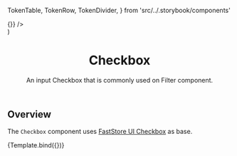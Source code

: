 

  TokenTable,
  TokenRow,
  TokenDivider,
} from 'src/../.storybook/components'

<Meta title="Atoms/InputCheckbox" />

  <div style={{ display: 'flex' }}>
    <Checkbox id={id} {...args} onChange={() => {}} />
  </div>
)

<header>

# Checkbox

An input Checkbox that is commonly used on Filter component.

</header>

## Overview

The `Checkbox` component uses [FastStore UI Checkbox](https://www.faststore.dev/reference/ui/atoms/Checkbox) as base.

<Canvas>
  <Story
    name="overview-default"
    args={{
      id: 'overview-checkbox-default',
    }}
  >
    {Template.bind({})}
  </Story>
</Canvas>
